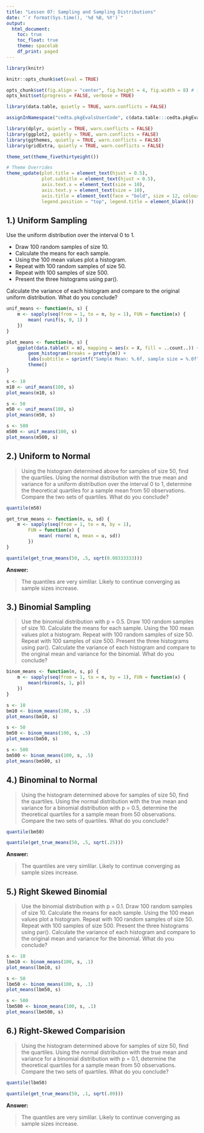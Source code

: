 ```yaml
---
title: "Lesson 07: Sampling and Sampling Distributions"
date: "`r format(Sys.time(), '%d %B, %Y')`"
output:
  html_document:
    toc: true
    toc_float: true
    theme: spacelab
    df_print: paged
---
```


```r
library(knitr)

knitr::opts_chunk$set(eval = TRUE)

opts_chunk$set(fig.align = "center", fig.height = 4, fig.width = 8) # for html
opts_knit$set(progress = FALSE, verbose = TRUE)

```


```r

library(data.table, quietly = TRUE, warn.conflicts = FALSE)

assignInNamespace("cedta.pkgEvalsUserCode", c(data.table:::cedta.pkgEvalsUserCode, "rtvs"), "data.table")

library(dplyr, quietly = TRUE, warn.conflicts = FALSE)
library(ggplot2, quietly = TRUE, warn.conflicts = FALSE)
library(ggthemes, quietly = TRUE, warn.conflicts = FALSE)
library(gridExtra, quietly = TRUE, warn.conflicts = FALSE)

theme_set(theme_fivethirtyeight())

# Theme Overrides
theme_update(plot.title = element_text(hjust = 0.5),
			 plot.subtitle = element_text(hjust = 0.5),
			 axis.text.x = element_text(size = 10),
			 axis.text.y = element_text(size = 10),
			 axis.title = element_text(face = "bold", size = 12, colour = "steelblue4"),
			 legend.position = "top", legend.title = element_blank())

```

## 1.) Uniform Sampling

Use the uniform distribution over the interval 0 to 1.

+ Draw 100 random samples of size 10. 
+ Calculate the means for each sample. 
+ Using the 100 mean values plot a histogram. 
+ Repeat with 100 random samples of size 50. 
+ Repeat with 100 samples of size 500. 
+ Present the three histograms using par().

Calculate the variance of each histogram and compare to the original uniform distribution. What do
you conclude?

```r

unif_means <- function(n, s) { 
	m <- sapply(seq(from = 1, to = n, by = 1), FUN = function(x) {
	    mean( runif(s, 0, 1) )
	})
}

plot_means <- function(m, s) {
	ggplot(data.table(X = m), mapping = aes(x = X, fill = ..count..)) +
		geom_histogram(breaks = pretty(m)) +
		labs(subtitle = sprintf("Sample Mean: %.6f, sample size = %.0f", mean(m), s)) +
		theme()
}

s <- 10
m10 <- unif_means(100, s)
plot_means(m10, s)

s <- 50 
m50 <- unif_means(100, s)
plot_means(m50, s)

s <- 500
m500 <- unif_means(100, s)
plot_means(m500, s)

```

## 2.) Uniform to Normal

> Using the histogram determined above for samples of size 50, find the quartiles. Using the normal
distribution with the true mean and variance for a uniform distribution over the interval 0 to 1,
determine the theoretical quartiles for a sample mean from 50 observations. Compare the two sets of
quartiles. What do you conclude?

```r

quantile(m50)

get_true_means <- function(n, u, sd) {
	m <- sapply(seq(from = 1, to = n, by = 1),
        FUN = function(x) {
		    mean( rnorm( n, mean = u, sd))
	    })
}

quantile(get_true_means(50, .5, sqrt(0.08333333)))

```

__Answer:__ 

> The quantiles are very simlilar. Likely to continue converging as sample sizes increase.

## 3.) Binomial Sampling

> Use the binomial distribution with p = 0.5. Draw 100 random samples of size 10. Calculate the means
for each sample. Using the 100 mean values plot a histogram. Repeat with 100 random samples of
size 50. Repeat with 100 samples of size 500. Present the three histograms using par(). Calculate the
variance of each histogram and compare to the original mean and variance for the binomial. What do
you conclude?

```r

binom_means <- function(n, s, p) {
	m <- sapply(seq(from = 1, to = n, by = 1), FUN = function(x) {
		mean(rbinom(s, 1, p))
	})
}

s <- 10
bm10 <- binom_means(100, s, .5)
plot_means(bm10, s)

s <- 50
bm50 <- binom_means(100, s, .5)
plot_means(bm50, s)

s <- 500
bm500 <- binom_means(100, s, .5)
plot_means(bm500, s)

```

## 4.) Binominal to Normal

> Using the histogram determined above for samples of size 50, find the quartiles. Using the normal
distribution with the true mean and variance for a binomial distribution with p = 0.5, determine the
theoretical quartiles for a sample mean from 50 observations. Compare the two sets of quartiles. What
do you conclude?

```r

quantile(bm50)

quantile(get_true_means(50, .5, sqrt(.25)))

```

__Answer:__ 

> The quantiles are very simlilar. Likely to continue converging as sample sizes increase.

## 5.) Right Skewed Binomial

> Use the binomial distribution with p = 0.1. Draw 100 random samples of size 10. Calculate the means
for each sample. Using the 100 mean values plot a histogram. Repeat with 100 random samples of
size 50. Repeat with 100 samples of size 500. Present the three histograms using par(). Calculate the
variance of each histogram and compare to the original mean and variance for the binomial. What do
you conclude?

```r

s <- 10
lbm10 <- binom_means(100, s, .1)
plot_means(lbm10, s)

s <- 50
lbm50 <- binom_means(100, s, .1)
plot_means(lbm50, s)

s <- 500
lbm500 <- binom_means(100, s, .1)
plot_means(lbm500, s)

```

## 6.) Right-Skewed Comparision

> Using the histogram determined above for samples of size 50, find the quartiles. Using the normal
distribution with the true mean and variance for a binomial distribution with p = 0.1, determine the
theoretical quartiles for a sample mean from 50 observations. Compare the two sets of quartiles. What
do you conclude?

```r

quantile(lbm50)

quantile(get_true_means(50, .1, sqrt(.09)))

```

__Answer:__ 

> The quantiles are very simlilar. Likely to continue converging as sample sizes increase.
